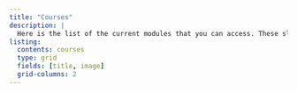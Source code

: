 ```yaml
---
title: "Courses"
description: |
  Here is the list of the current modules that you can access. These slides are the latest version of the corresponding courses.
listing: 
  contents: courses
  type: grid
  fields: [title, image]
  grid-columns: 2
---
```


